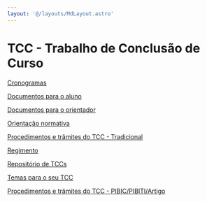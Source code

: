 ```yaml
---
layout: '@/layouts/MdLayout.astro'
---
```






TCC - Trabalho de Conclusão de Curso
====================================









[Cronogramas](tcc/cronogramas)


[Documentos para o aluno](tcc/modelos)


[Documentos para o orientador](tcc/documentos-para-o-orientador)


[Orientação normativa](tcc/tcc_orientacao_normativa_2016.pdf/view)


[Procedimentos e trâmites do TCC - Tradicional](tcc/fluxograma_tcc.png/view)


[Regimento](tcc/regimento.pdf/view)


[Repositório de TCCs](https://ud10.arapiraca.ufal.br/repositorio/publicacoes/?curso_id__id=8&campus_id__id=1&polo_id__id=1&tipo_id__id=&ano_pub=)


[Temas para o seu TCC](tcc/temas-para-o-seu-tcc)


[Procedimentos e trâmites do TCC - PIBIC/PIBITI/Artigo](tcc/procedimentos-e-tramites-do-tcc-pibic-pibiti-artigo)









